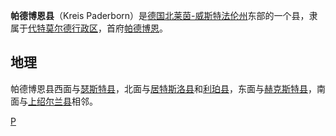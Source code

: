 {{noteTA|G1=德国地名|G2=Landkreis|G3=单位}}
{{德国县级行政单位
| 县徽图 = Image:DEU Kreis Paderborn COA.svg
| 在德国内的位置图 = Image:Lage des Kreises Paderborn in Deutschland.PNG
| 所属联邦州 = 北莱茵-威斯特法伦州
| 所属行政区 = 代特莫尔德行政区
| 首府 = 帕德博恩
| 面积 = 1245.34
| 人口 = 299,127
| 统计时间 = 2006年12月31日
| 人口密度 = 240
| 汽车牌号 = PB
| 下辖市镇 = 10个市镇
| 政府地址 = Aldegreverstraße 10–14<br />33102 Paderborn
| 政府网站 = www.kreis-paderborn.de
| 在州内的位置图 = Image:North rhine w pb.png
|}}

'''帕德博恩县'''（Kreis Paderborn）是[[德国|德国]][[北莱茵-威斯特法伦州|北莱茵-威斯特法伦州]]东部的一个县，隶属于[[代特莫尔德行政区|代特莫尔德行政区]]，首府[[帕德博恩|帕德博恩]]。

== 地理 ==
帕德博恩县西面与[[瑟斯特县|瑟斯特县]]，北面与[[居特斯洛县|居特斯洛县]]和[[利珀县|利珀县]]，东面与[[赫克斯特县|赫克斯特县]]，南面与[[上绍尔兰县|上绍尔兰县]]相邻。

{{北莱茵-威斯特法伦州行政区划}}
{{Authority control}}

[[Category:北莱茵-威斯特法伦州|P]]